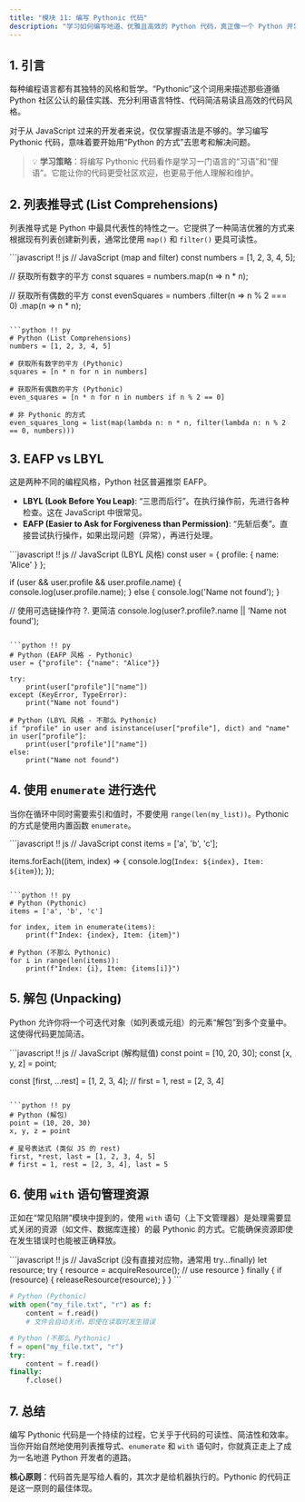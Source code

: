 ```yaml
---
title: "模块 11: 编写 Pythonic 代码"
description: "学习如何编写地道、优雅且高效的 Python 代码，真正像一个 Python 开发者一样思考。"
---
```


## 1. 引言

每种编程语言都有其独特的风格和哲学。“Pythonic”这个词用来描述那些遵循 Python 社区公认的最佳实践、充分利用语言特性、代码简洁易读且高效的代码风格。

对于从 JavaScript 过来的开发者来说，仅仅掌握语法是不够的。学习编写 Pythonic 代码，意味着要开始用“Python 的方式”去思考和解决问题。

> 💡 **学习策略**：将编写 Pythonic 代码看作是学习一门语言的“习语”和“俚语”。它能让你的代码更受社区欢迎，也更易于他人理解和维护。

## 2. 列表推导式 (List Comprehensions)

列表推导式是 Python 中最具代表性的特性之一。它提供了一种简洁优雅的方式来根据现有列表创建新列表，通常比使用 `map()` 和 `filter()` 更具可读性。

<PythonEditor title="列表推导式 vs. map/filter" compare={true}>
```javascript !! js
// JavaScript (map and filter)
const numbers = [1, 2, 3, 4, 5];

// 获取所有数字的平方
const squares = numbers.map(n => n * n);

// 获取所有偶数的平方
const evenSquares = numbers
  .filter(n => n % 2 === 0)
  .map(n => n * n);
```

```python !! py
# Python (List Comprehensions)
numbers = [1, 2, 3, 4, 5]

# 获取所有数字的平方 (Pythonic)
squares = [n * n for n in numbers]

# 获取所有偶数的平方 (Pythonic)
even_squares = [n * n for n in numbers if n % 2 == 0]

# 非 Pythonic 的方式
even_squares_long = list(map(lambda n: n * n, filter(lambda n: n % 2 == 0, numbers)))
```
</PythonEditor>

## 3. EAFP vs LBYL

这是两种不同的编程风格，Python 社区普遍推崇 EAFP。

*   **LBYL (Look Before You Leap)**: “三思而后行”。在执行操作前，先进行各种检查。这在 JavaScript 中很常见。
*   **EAFP (Easier to Ask for Forgiveness than Permission)**: “先斩后奏”。直接尝试执行操作，如果出现问题（异常），再进行处理。

<PythonEditor title="EAFP vs. LBYL 对比" compare={true}>
```javascript !! js
// JavaScript (LBYL 风格)
const user = { profile: { name: 'Alice' } };

if (user && user.profile && user.profile.name) {
  console.log(user.profile.name);
} else {
  console.log('Name not found');
}

// 使用可选链操作符 ?. 更简洁
console.log(user?.profile?.name || 'Name not found');
```

```python !! py
# Python (EAFP 风格 - Pythonic)
user = {"profile": {"name": "Alice"}}

try:
    print(user["profile"]["name"])
except (KeyError, TypeError):
    print("Name not found")

# Python (LBYL 风格 - 不那么 Pythonic)
if "profile" in user and isinstance(user["profile"], dict) and "name" in user["profile"]:
    print(user["profile"]["name"])
else:
    print("Name not found")
```
</PythonEditor>

## 4. 使用 `enumerate` 进行迭代

当你在循环中同时需要索引和值时，不要使用 `range(len(my_list))`。Pythonic 的方式是使用内置函数 `enumerate`。

<PythonEditor title="enumerate vs. range(len(...))" compare={true}>
```javascript !! js
// JavaScript
const items = ['a', 'b', 'c'];

items.forEach((item, index) => {
  console.log(`Index: ${index}, Item: ${item}`);
});
```

```python !! py
# Python (Pythonic)
items = ['a', 'b', 'c']

for index, item in enumerate(items):
    print(f"Index: {index}, Item: {item}")

# Python (不那么 Pythonic)
for i in range(len(items)):
    print(f"Index: {i}, Item: {items[i]}")
```
</PythonEditor>

## 5. 解包 (Unpacking)

Python 允许你将一个可迭代对象（如列表或元组）的元素“解包”到多个变量中。这使得代码更加简洁。

<PythonEditor title="解包 vs. 手动赋值" compare={true}>
```javascript !! js
// JavaScript (解构赋值)
const point = [10, 20, 30];
const [x, y, z] = point;

const [first, ...rest] = [1, 2, 3, 4];
// first = 1, rest = [2, 3, 4]
```

```python !! py
# Python (解包)
point = (10, 20, 30)
x, y, z = point

# 星号表达式 (类似 JS 的 rest)
first, *rest, last = [1, 2, 3, 4, 5]
# first = 1, rest = [2, 3, 4], last = 5
```
</PythonEditor>

## 6. 使用 `with` 语句管理资源

正如在“常见陷阱”模块中提到的，使用 `with` 语句（上下文管理器）是处理需要显式关闭的资源（如文件、数据库连接）的最 Pythonic 的方式。它能确保资源即使在发生错误时也能被正确释放。

<PythonEditor title="with 语句 vs. try...finally" compare={true}>
```javascript !! js
// JavaScript (没有直接对应物，通常用 try...finally)
let resource;
try {
  resource = acquireResource();
  // use resource
} finally {
  if (resource) {
    releaseResource(resource);
  }
}
```

```python !! py
# Python (Pythonic)
with open("my_file.txt", "r") as f:
    content = f.read()
    # 文件会自动关闭，即使在读取时发生错误

# Python (不那么 Pythonic)
f = open("my_file.txt", "r")
try:
    content = f.read()
finally:
    f.close()
```
</PythonEditor>

## 7. 总结

编写 Pythonic 代码是一个持续的过程，它关乎于代码的可读性、简洁性和效率。当你开始自然地使用列表推导式、`enumerate` 和 `with` 语句时，你就真正走上了成为一名地道 Python 开发者的道路。

**核心原则**：代码首先是写给人看的，其次才是给机器执行的。Pythonic 的代码正是这一原则的最佳体现。
